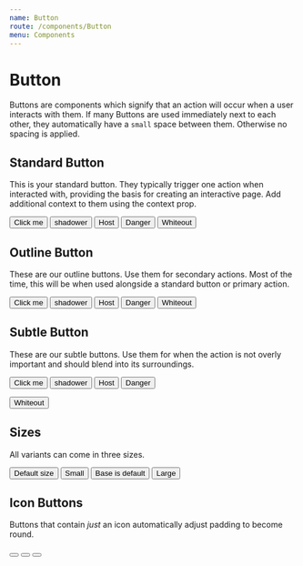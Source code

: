 ```yaml
---
name: Button
route: /components/Button
menu: Components
---
```



# Button

Buttons are components which signify that an action will occur when a user interacts with them.
If many Buttons are used immediately next to each other, they automatically have a `small` space between them. Otherwise no spacing is applied.

<Props of={Button} />

## Standard Button

This is your standard button. They typically trigger one action when interacted with, providing the basis for creating an interactive page. Add additional context to them using the context prop.

<Playground>
  <Flex>
    <Button>Click me</Button>
    <Button context="shadower">shadower</Button>
    <Button context="host">Host</Button>
    <Button context="danger">Danger</Button>
  </Flex>
  <Box bg="primary.base" padding="large" marginTop="large">
    <Button context="whiteout">Whiteout</Button>
  </Box>
</Playground>

## Outline Button

These are our outline buttons. Use them for secondary actions. Most of the time, this will be when used alongside a standard button or primary action.

<Playground>
<Flex>

<Button variant='outline'>Click me</Button>
<Button variant='outline' context="shadower">shadower</Button>
<Button variant='outline' context="host">Host</Button>
<Button variant='outline' context="danger">Danger</Button>
</Flex>
<Box bg="primary.base" padding="large" marginTop="large">
  <Button variant="outline" context="whiteout">Whiteout</Button>
</Box>
</Playground>

## Subtle Button

These are our subtle buttons. Use them for when the action is not overly important and should blend into its surroundings.

<Playground>
<Flex>

<Button variant='subtle'>Click me</Button>
<Button variant='subtle' context="shadower">shadower</Button>
<Button variant='subtle' context="host">Host</Button>
<Button variant='subtle' context="danger">Danger</Button>

</Flex>

<Box bg="primary.base" padding="large" marginTop="large">
  <Button variant="subtle" context="whiteout">Whiteout</Button>
</Box>
</Playground>

## Sizes

All variants can come in three sizes.

<Playground>

<Button display='inline-block'>Default size</Button>
<Button display='inline-block' size="small">Small</Button>
<Button display='inline-block' size="base">Base is default</Button>
<Button display='inline-block' size="large">Large</Button>

</Playground>

## Icon Buttons

Buttons that contain _just_ an icon automatically adjust padding to become round.

<Playground>

<Button icon={true} display="inline-block" size="small">
  <FiArrowLeft />
</Button>

<Button icon={true} display="inline-block">
  <FiArrowLeft />
</Button>

<Button icon={true} display="inline-block" size="large">
  <FiArrowLeft />
</Button>

</Playground>
